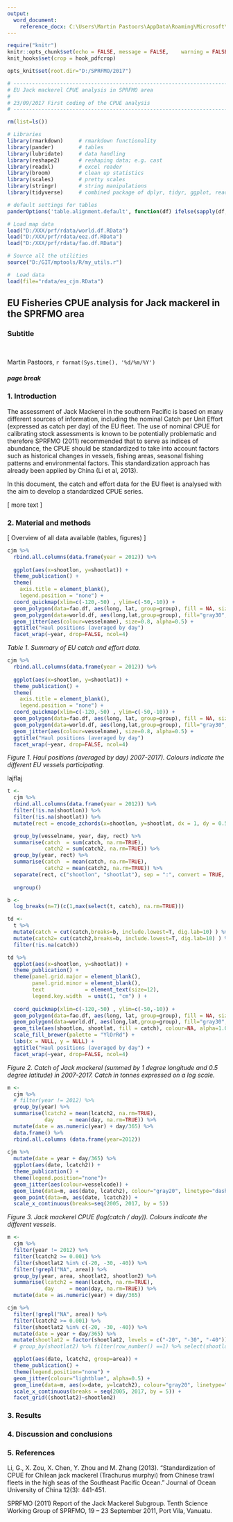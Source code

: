 ```yaml
---
output: 
  word_document:
    reference_docx: C:\Users\Martin Pastoors\AppData\Roaming\Microsoft\QuickStyles\Rmarkdown style.dotx
---
```


```r

require("knitr")
knitr::opts_chunk$set(echo = FALSE,	message = FALSE,	warning = FALSE,	crop = TRUE,	comment = "")
knit_hooks$set(crop = hook_pdfcrop)

opts_knit$set(root.dir="D:/SPRFMO/2017")

```


```r
# ---------------------------------------------------------------------------------------
# EU Jack mackerel CPUE analysis in SPRFMO area 
#
# 23/09/2017 First coding of the CPUE analysis
# ---------------------------------------------------------------------------------------

rm(list=ls())

# Libraries
library(rmarkdown)     # rmarkdown functionality
library(pander)        # tables
library(lubridate)     # data handling
library(reshape2)      # reshaping data; e.g. cast
library(readxl)        # excel reader
library(broom)         # clean up statistics
library(scales)        # pretty scales
library(stringr)       # string manipulations
library(tidyverse)     # combined package of dplyr, tidyr, ggplot, readr, purrr and tibble

# default settings for tables
panderOptions('table.alignment.default', function(df) ifelse(sapply(df, is.numeric), 'right', 'left'))

# Load map data
load("D:/XXX/prf/rdata/world.df.RData")
load("D:/XXX/prf/rdata/eez.df.RData")
load("D:/XXX/prf/rdata/fao.df.RData")

# Source all the utilities
source("D:/GIT/mptools/R/my_utils.r")

#  Load data
load(file="rdata/eu_cjm.RData")

```

## EU Fisheries CPUE analysis for Jack mackerel in the SPRFMO area

### Subtitle

&nbsp;  

Martin Pastoors, `r format(Sys.time(), '%d/%m/%Y')`


##### page break

### 1. Introduction

The assessment of Jack Mackerel in the southern Pacific is based on many different sources of information, including the nominal Catch per Unit Effort (expressed as catch per day) of the EU fleet. The use of nominal CPUE for calibrating stock assessments is known to be potentially problematic and therefore SPRFMO (2011) recommended that to serve as indices of abundance, the CPUE should be standardized to take into account factors such as historical changes in vessels, fishing areas, seasonal fishing patterns and environmental
factors. This standardization approach has already been applied by China (Li et al, 2013). 

In this document, the catch and effort data for the EU fleet is analysed with the aim to develop a standardized CPUE series. 

[ more text ]

### 2. Material and methods

[ Overview of all data available (tables, figures) ]

```r

cjm %>% 
  rbind.all.columns(data.frame(year = 2012)) %>% 
  
  ggplot(aes(x=shootlon, y=shootlat)) +
  theme_publication() +
  theme(
    axis.title = element_blank(), 
    legend.position = "none") +
  coord_quickmap(xlim=c(-120,-50) , ylim=c(-50,-10)) +
  geom_polygon(data=fao.df, aes(long, lat, group=group), fill = NA, size=0.25, color="gray60", alpha=0.3) +
  geom_polygon(data=world.df, aes(long,lat,group=group), fill="gray30", size=0.25,color="gray15", alpha=0.7) +
  geom_jitter(aes(colour=vesselname), size=0.8, alpha=0.5) +
  ggtitle("Haul positions (averaged by day")
  facet_wrap(~year, drop=FALSE, ncol=4)

```

*Table 1. Summary of EU catch and effort data.*


```r

cjm %>% 
  rbind.all.columns(data.frame(year = 2012)) %>% 
  
  ggplot(aes(x=shootlon, y=shootlat)) +
  theme_publication() +
  theme(
    axis.title = element_blank(), 
    legend.position = "none") +
  coord_quickmap(xlim=c(-120,-50) , ylim=c(-50,-10)) +
  geom_polygon(data=fao.df, aes(long, lat, group=group), fill = NA, size=0.25, color="gray60", alpha=0.3) +
  geom_polygon(data=world.df, aes(long,lat,group=group), fill="gray30", size=0.25,color="gray15", alpha=0.7) +
  geom_jitter(aes(colour=vesselname), size=0.8, alpha=0.5) +
  ggtitle("Haul positions (averaged by day")
  facet_wrap(~year, drop=FALSE, ncol=4)

```

*Figure 1. Haul positions (averaged by day) 2007-2017). Colours indicate the different EU vessels participating.*

lajflaj

```r

t <- 
  cjm %>% 
  rbind.all.columns(data.frame(year = 2012)) %>% 
  filter(!is.na(shootlon)) %>% 
  filter(!is.na(shootlat)) %>% 
  mutate(rect = encode_zchords(x=shootlon, y=shootlat, dx = 1, dy = 0.5) ) %>% 

  group_by(vesselname, year, day, rect) %>% 
  summarise(catch  = sum(catch, na.rm=TRUE), 
            catch2 = sum(catch2, na.rm=TRUE)) %>% 
  group_by(year, rect) %>% 
  summarise(catch  = mean(catch, na.rm=TRUE), 
            catch2 = mean(catch2, na.rm=TRUE)) %>% 
  separate(rect, c("shootlon", "shootlat"), sep = ":", convert = TRUE, remove = FALSE) %>% 
  
  ungroup()

b <- 
  log_breaks(n=7)(c(1,max(select(t, catch), na.rm=TRUE))) 

td <-
  t %>% 
  mutate(catch = cut(catch,breaks=b, include.lowest=T, dig.lab=10) ) %>% 
  mutate(catch2= cut(catch2,breaks=b, include.lowest=T, dig.lab=10) ) %>% 
  filter(!is.na(catch))

td %>% 
  ggplot(aes(x=shootlon, y=shootlat)) +
  theme_publication() +
  theme(panel.grid.major = element_blank(), 
        panel.grid.minor = element_blank(),
        text             = element_text(size=12),
        legend.key.width  = unit(1, "cm") ) +  
  
  coord_quickmap(xlim=c(-120,-50) , ylim=c(-50,-10)) +
  geom_polygon(data=fao.df, aes(long, lat, group=group), fill = NA, size=0.25, color="gray60", alpha=0.3) +
  geom_polygon(data=world.df, aes(long,lat,group=group), fill="gray30", size=0.25,color="gray15", alpha=0.7) +
  geom_tile(aes(shootlon, shootlat, fill = catch), colour=NA, alpha=1.0) +
  scale_fill_brewer(palette = "YlOrRd") + 
  labs(x = NULL, y = NULL) +
  ggtitle("Haul positions (averaged by day") +
  facet_wrap(~year, drop=FALSE, ncol=4)

```


*Figure 2. Catch of Jack mackerel (summed by 1 degree longitude and 0.5 degree latitude) in 2007-2017. Catch in tonnes expressed on a log scale.*

```r

m <-
  cjm %>% 
  # filter(year != 2012) %>% 
  group_by(year) %>%
  summarise(lcatch2 = mean(lcatch2, na.rm=TRUE), 
            day     = mean(day, na.rm=TRUE)) %>% 
  mutate(date = as.numeric(year) + day/365) %>% 
  data.frame() %>% 
  rbind.all.columns (data.frame(year=2012))
  
cjm %>% 
  mutate(date = year + day/365) %>% 
  ggplot(aes(date, lcatch2)) +
  theme_publication() +
  theme(legend.position="none")+
  geom_jitter(aes(colour=vesselcode)) +
  geom_line(data=m, aes(date, lcatch2), colour="gray20", linetype="dashed", size=1) +
  geom_point(data=m, aes(date, lcatch2)) +
  scale_x_continuous(breaks=seq(2005, 2017, by = 5)) 

```

*Figure 3. Jack mackerel CPUE (log(catch / day)). Colours indicate the different vessels.*

```r

m <-
  cjm %>% 
  filter(year != 2012) %>% 
  filter(lcatch2 >= 0.001) %>% 
  filter(shootlat2 %in% c(-20, -30, -40)) %>% 
  filter(!grepl("NA", area)) %>% 
  group_by(year, area, shootlat2, shootlon2) %>%
  summarise(lcatch2 = mean(lcatch, na.rm=TRUE), 
            day     = mean(day, na.rm=TRUE)) %>% 
  mutate(date = as.numeric(year) + day/365) 

cjm %>% 
  filter(!grepl("NA", area)) %>% 
  filter(lcatch2 >= 0.001) %>% 
  filter(shootlat2 %in% c(-20, -30, -40)) %>% 
  mutate(date = year + day/365) %>% 
  mutate(shootlat2 = factor(shootlat2, levels = c("-20", "-30", "-40"))) %>% 
  # group_by(shootlat2) %>% filter(row_number() ==1) %>% select(shootlat2) %>% View()

  ggplot(aes(date, lcatch2, group=area)) +
  theme_publication() +
  theme(legend.position="none") +
  geom_jitter(colour="lightblue", alpha=0.5) +
  geom_line(data=m, aes(x=date, y=lcatch2), colour="gray20", linetype="dashed", size=1, inherit.aes = FALSE) +
  scale_x_continuous(breaks = seq(2005, 2017, by = 5)) +
  facet_grid((shootlat2)~shootlon2)


```


### 3. Results

### 4. Discussion and conclusions

### 5. References

Li, G., X. Zou, X. Chen, Y. Zhou and M. Zhang (2013). "Standardization of CPUE for Chilean jack mackerel (Trachurus murphyi) from Chinese trawl fleets in the high seas of the Southeast Pacific Ocean." Journal of Ocean University of China 12(3): 441-451.

SPRFMO (2011) Report of the Jack Mackerel Subgroup. Tenth Science Working Group of SPRFMO, 19 – 23 September
2011, Port Vila, Vanuatu.

